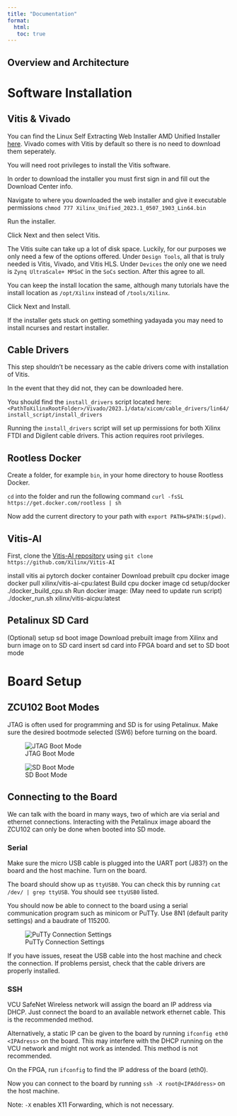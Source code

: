 ---
title: "Documentation"
format: 
  html: 
   toc: true
---

## Overview and Architecture

# Software Installation

## Vitis & Vivado

You can find the Linux Self Extracting Web Installer AMD Unified Installer <!--[here](https://www.xilinx.com/support/download/index.htmlcontent/xilinx/en/downloadNav/vitis.html)--> [here](https://www.xilinx.com/member/forms/download/xef.html?filename=Xilinx_Unified_2023.1_0507_1903_Lin64.bin). Vivado comes with Vitis by default so there is no need to download them seperately.

You will need root privileges to install the Vitis software. 

In order to download the installer you must first sign in and fill out the Download Center info.

Navigate to where you downloaded the web installer and give it executable permissions `chmod 777 Xilinx_Unified_2023.1_0507_1903_Lin64.bin`

Run the installer.

Click Next and then select Vitis.

The Vitis suite can take up a lot of disk space. Luckily, for our purposes we only need a few of the options offered. Under `Design Tools`, all that is truly needed is Vitis, Vivado, and Vitis HLS. Under `Devices` the only one we need is `Zynq UltraScale+ MPSoC` in the `SoCs` section. After this agree to all. 

You can keep the install location the same, although many tutorials have the install location as `/opt/Xilinx` instead of `/tools/Xilinx`.

Click Next and Install. 

If the installer gets stuck on getting something yadayada you may need to install ncurses and restart installer.

## Cable Drivers

This step shouldn't be necessary as the cable drivers come with installation of Vitis. 

In the event that they did not, they can be downloaded here.

You should find the `install_drivers` script located here: `<PathToXilinxRootFolder>/Vivado/2023.1/data/xicom/cable_drivers/lin64/install_script/install_drivers`

Running the `install_drivers` script will set up permissions for both Xilinx FTDI and Digilent cable drivers. This action requires root privileges.


## Rootless Docker

Create a folder, for example `bin`, in your home directory to house Rootless Docker.

`cd` into the folder and run the following command `curl -fsSL https://get.docker.com/rootless | sh`

Now add the current directory to your path with `export PATH=$PATH:$(pwd)`.


## Vitis-AI

First, clone the [Vitis-AI repository](https://github.com/Xilinx/Vitis-AI) using `git clone https://github.com/Xilinx/Vitis-AI`


<!--TODO-->
install vitis ai pytorch docker container
Download prebuilt cpu docker image 
 docker pull xilinx/vitis-ai-cpu:latest
Build cpu docker image
cd setup/docker
 ./docker_build_cpu.sh
Run docker image:  (May need to update run script)
 ./docker_run.sh xilinx/vitis-aicpu:latest


## Petalinux SD Card

<!--TODO-->
(Optional) setup sd boot image
Download prebuilt image from Xilinx and burn image on to SD card
insert sd card into FPGA board and set to SD boot mode


# Board Setup


## ZCU102 Boot Modes

JTAG is often used for programming and SD is for using Petalinux. Make sure the desired bootmode selected (SW6) before turning on the board. 

![JTAG Boot Mode](res/jtag_boot_mode.jpeg)

![SD Boot Mode](res/sd_boot_mode.jpeg)

## Connecting to the Board

We can talk with the board in many ways, two of which are via serial and ethernet connections. Interacting with the Petalinux image aboard the ZCU102 can only be done when booted into SD mode.

### Serial

Make sure the micro USB cable is plugged into the UART port (J83?) on the board and the host machine. Turn on the board.

The board should show up as `ttyUSB0`. You can check this by running `cat /dev/ | grep ttyUSB`. You should see `ttyUSB0` listed.

You should now be able to connect to the board using a serial communication program such as minicom or PuTTy. Use 8N1 (default parity settings) and a baudrate of 115200.

<!--- ![PuTTy Connection Settings](res/putty1.png) --->

![PuTTy Connection Settings](res/putty2.png)

If you have issues, reseat the USB cable into the host machine and check the connection. If problems persist, check that the cable drivers are properly installed.


### SSH

VCU SafeNet Wireless network will assign the board an IP address via DHCP. Just connect the board to an available network ethernet cable. This is the recommended method.

Alternatively, a static IP can be given to the board by running `ifconfig eth0 <IPAdress>` on the board. This may interfere with the DHCP running on the VCU network and might not work as intended. This method is not recommended.

On the FPGA, run `ifconfig` to find the IP address of the board (eth0).

Now you can connect to the board by running `ssh -X root@<IPAddress>` on the host machine.

Note: `-X` enables X11 Forwarding, which is not necessary.
